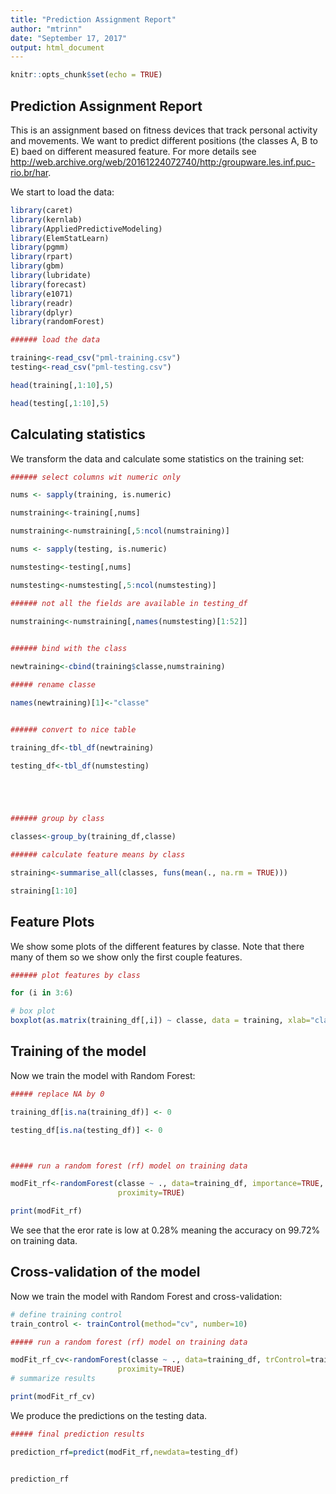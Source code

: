 ---
title: "Prediction Assignment Report"
author: "mtrinn"
date: "September 17, 2017"
output: html_document
---

```{r setup, include=FALSE}
knitr::opts_chunk$set(echo = TRUE)
```

## Prediction Assignment Report

This is an assignment based on fitness devices that track personal activity and movements. We want to predict different positions (the classes A, B to E) baed on different measured feature. For more details see <http://web.archive.org/web/20161224072740/http:/groupware.les.inf.puc-rio.br/har>.

We start to load the data:

```{r echo=FALSE, message=FALSE, warning=FALSE}
library(caret)
library(kernlab)
library(AppliedPredictiveModeling)
library(ElemStatLearn)
library(pgmm)
library(rpart)
library(gbm)
library(lubridate)
library(forecast)
library(e1071)
library(readr)
library(dplyr)
library(randomForest)

###### load the data 

training<-read_csv("pml-training.csv")
testing<-read_csv("pml-testing.csv")

head(training[,1:10],5)

head(testing[,1:10],5)


```

## Calculating statistics

We transform the data and calculate some statistics on the training set:

```{r echo=FALSE, message=FALSE, warning=FALSE}
###### select columns wit numeric only

nums <- sapply(training, is.numeric)

numstraining<-training[,nums]

numstraining<-numstraining[,5:ncol(numstraining)]

nums <- sapply(testing, is.numeric)

numstesting<-testing[,nums]

numstesting<-numstesting[,5:ncol(numstesting)]

###### not all the fields are available in testing_df

numstraining<-numstraining[,names(numstesting)[1:52]]
                   

###### bind with the class

newtraining<-cbind(training$classe,numstraining)

##### rename classe

names(newtraining)[1]<-"classe"


###### convert to nice table

training_df<-tbl_df(newtraining)

testing_df<-tbl_df(numstesting)





###### group by class

classes<-group_by(training_df,classe)

###### calculate feature means by class

straining<-summarise_all(classes, funs(mean(., na.rm = TRUE)))

straining[1:10]

```

## Feature Plots

We show some plots of the different features by classe. Note that there many of them so we show only the first couple features.


```{r , echo=FALSE}
###### plot features by class

for (i in 3:6)

# box plot
boxplot(as.matrix(training_df[,i]) ~ classe, data = training, xlab="classes", col = "red",main=names(straining[,i])[1])
```

## Training of the model

Now we train the model with Random Forest:

```{r , echo=FALSE}
##### replace NA by 0

training_df[is.na(training_df)] <- 0

testing_df[is.na(testing_df)] <- 0



##### run a random forest (rf) model on training data

modFit_rf<-randomForest(classe ~ ., data=training_df, importance=TRUE,
                        proximity=TRUE)

print(modFit_rf)
```


We see that the eror rate is low at 0.28% meaning the accuracy on 99.72% on training data.

## Cross-validation of the model

Now we train the model with Random Forest and cross-validation:

```{r , echo=FALSE}


# define training control
train_control <- trainControl(method="cv", number=10)

##### run a random forest (rf) model on training data

modFit_rf_cv<-randomForest(classe ~ ., data=training_df, trControl=train_control, importance=TRUE,
                        proximity=TRUE)
# summarize results

print(modFit_rf_cv)
```


We produce the predictions on the testing data.

```{r , echo=FALSE}

##### final prediction results

prediction_rf=predict(modFit_rf,newdata=testing_df)


prediction_rf
```



